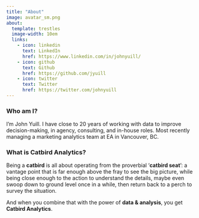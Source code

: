 ```yaml
---
title: "About"
image: avatar_sm.png
about:
  template: trestles
  image-width: 10em
  links:
    - icon: linkedin
      text: LinkedIn
      href: https://www.linkedin.com/in/johnyuill/
    - icon: github
      text: Github
      href: https://github.com/jyuill
    - icon: twitter
      text: Twitter
      href: https://twitter.com/johnyuill 
---
```


### Who am I?

I'm John Yuill. I have close to 20 years of working with data to improve decision-making, in agency, consulting, and in-house roles. Most recently managing a marketing analytics team at EA in Vancouver, BC.

### What is Catbird Analytics?

Being a **catbird** is all about operating from the proverbial '**catbird seat**': a vantage point that is far enough above the fray to see the big picture, while being close enough to the action to understand the details, maybe even swoop down to ground level once in a while, then return back to a perch to survey the situation.

And when you combine that with the power of **data & analysis**, you get **Catbird Analytics**.
